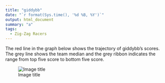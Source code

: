 ```yaml
---
title: "giddybb"
date: "`r format(Sys.time(), '%d %B, %Y')`"
output: html_document
summary: "a"
tags:
  - Zig-Zag Racers
---
```


The red line in the graph below shows the trajectory of giddybb's scores. The grey line shows the team median and the grey ribbon indicates the range from top five score to bottom five score.

![Image title](giddybb.jpg)

